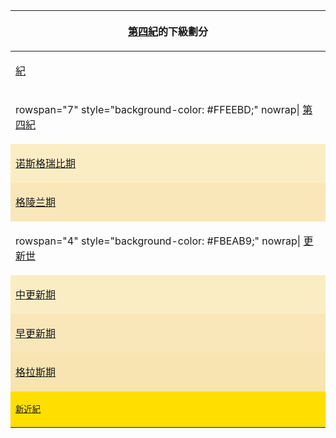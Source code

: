 {| class= "wikitable float-right" align="right" rules="all" cellpadding=1 style="border: 1px solid #000000; margin-left:20px; font-size:90%;"
! colspan="4"|[[第四紀|第四]][[紀 (地質年代)|紀]]的下級劃分
|-
! [[紀 (地質學)|紀]]
! [[世 (地質年代)|世]]
! [[期 (地質學)|期]]
! 年代 (万年)
|-
| rowspan="7" style="background-color: #FFEEBD;" nowrap| [[第四紀]]
|  rowspan="3" style="background-color: #FBEAB9;" nowrap|[[全新世]]
| style="background-color: #FDF4D3;" | [[梅加拉亚期]]
| 0--0.42
|-
| style="background-color: #FBEDC3;" | [[诺斯格瑞比期]]
| 0.42--0.82
|-
| style="background-color: #F9E7BA;" | [[格陵兰期]]
| 0.82--1.17
|-
| rowspan="4" style="background-color: #FBEAB9;" nowrap| [[更新世]]
| style="background-color: #FDF4D3;" | [[晚更新期]]
| 1.17--12.6
|-
| style="background-color: #FBEDC3;" | [[中更新期]]
| 12.6--77.3
|-
| style="background-color: #F9E7BA;" | [[早更新期]]
| 77.3--180
|-
| style="background-color: #F7E4B0;" | [[格拉斯期]]
| 180--258
|----
| style="background-color: #FFDE00;"|<small>[[新近紀]]</small>
| style="background-color: #FFFAAC;"|<small>[[上新世]]</small>
| style="background-color: #FFF6B8;"|<small>[[皮亚琴期]]</small>
| align="center"|<small>'''以前'''</small>
|}<noinclude><div style="overflow: auto">{{documentation|content=

<references/>

[[Category:地質模板|{{PAGENAME}}]]
[[Category:歷史時期模版|{{PAGENAME}}]]
}}</div>
</noinclude>